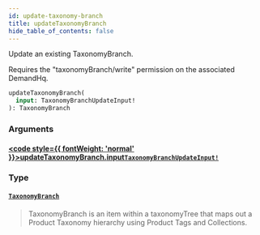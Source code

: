```yaml
---
id: update-taxonomy-branch
title: updateTaxonomyBranch
hide_table_of_contents: false
---
```








Update an existing TaxonomyBranch.

Requires the "taxonomyBranch/write" permission on the associated DemandHq.

```graphql
updateTaxonomyBranch(
  input: TaxonomyBranchUpdateInput!
): TaxonomyBranch
```


### Arguments

#### [<code style={{ fontWeight: 'normal' }}>updateTaxonomyBranch.<b>input</b></code>](#)<Bullet />[`TaxonomyBranchUpdateInput!`](/demand/api/graphql-admin/reference/inputs/taxonomy-branch-update-input) <Badge class="secondary" text="non-null"/> <Badge class="secondary" text="input"/>
> 
> 

### Type

#### [`TaxonomyBranch`](/demand/api/graphql-admin/reference/objects/taxonomy-branch) <Badge class="secondary" text="object"/>
> TaxonomyBranch is an item within a taxonomyTree that maps out a Product Taxonomy
hierarchy using Product Tags and Collections.
> 





